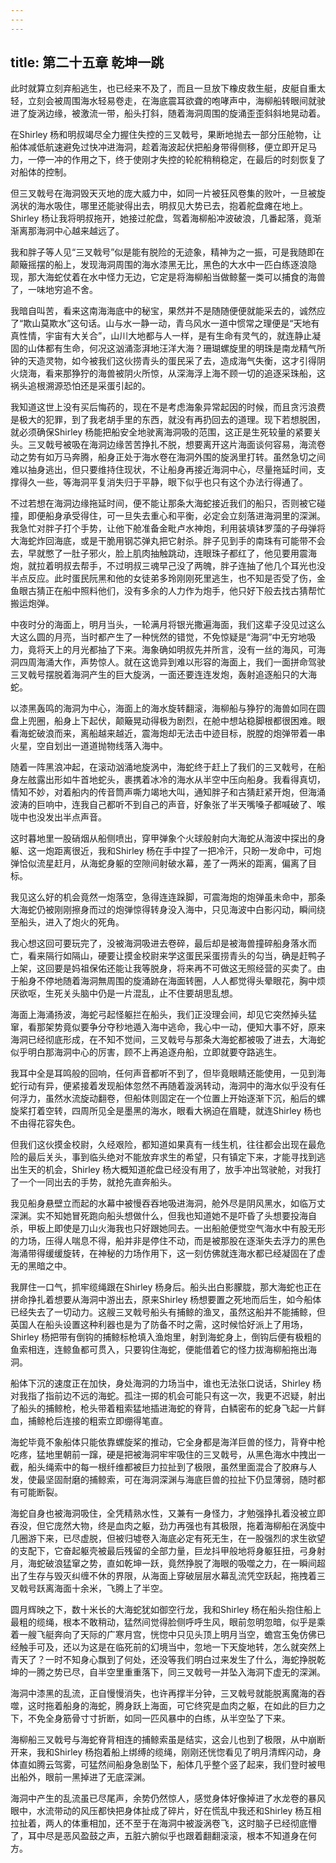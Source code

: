```yaml
---
---
---
```

title: 第二十五章 乾坤一跳
---




此时就算立刻弃船逃生，也已经来不及了，而且一旦放下橡皮救生艇，皮艇自重太轻，立刻会被周围海水轻易卷走，在海底震耳欲聋的咆哮声中，海柳船转眼间就驶进了旋涡边缘，被激流一带，船头打斜，随着海洞周围的旋涌歪歪斜斜地晃动着。

在Shirley 杨和明叔竭尽全力握住失控的三叉戟号，果断地抛去一部分压舱物，让船体减低航速避免过快冲进海洞，趁着海波起伏把船身带得侧移，便立即开足马力，一停一冲的作用之下，终于使刚才失控的轮舵稍稍稳定，在最后的时刻恢复了对船体的控制。

但三叉戟号在海洞毁天灭地的庞大威力中，如同一片被狂风卷集的败叶，一旦被旋涡状的海水吸住，哪里还能驶得出去，明叔见大势已去，抱着舵盘瘫在地上。Shirley 杨让我将明叔拖开，她接过舵盘，驾着海柳船冲波破浪，几番起落，竟渐渐离那海洞中心越来越远了。

我和胖子等人见“三叉戟号”似是能有脱险的无迹象，精神为之一振，可是我随即在颠簸摇摆的船上，发现海洞周围的海水漆黑无比，黑色的大水中一匹白练逐浪隐现，那大海蛇仗着在水中怪力无边，它定是将海柳船当做鲸鳌一类可以捕食的海兽了，一味地穷追不舍。

我暗自叫苦，看来这南海海底中的秘宝，果然并不是随随便便就能采去的，诚然应了“欺山莫欺水”这句话。山与水一静一动，青乌风水一道中惯常之理便是“天地有真性情，宇宙有大关合”，山川大地都与人一样，是有生命有灵气的，就连静止凝固的山体都有生命，何况这汹涌澎湃地汪洋大海？珊瑚螺旋里的明珠是南龙精气所钟的天造灵物，如今被我们这伙捞青头的蛋民采了去，造成海气失衡，这才引得阴火烧海，看来那狰狞的海兽被阴火所惊，从深海浮上海不顾一切的追逐采珠船，这祸头追根溯源恐怕还是采蛋引起的。

我知道这世上没有买后悔药的，现在不是考虑海象异常起因的时候，而且贪污浪费是极大的犯罪，到了我老胡手里的东西，就没有再扔回去的道理。现下若想脱困，就必须确保Shirley 杨能把船安全地驶离海洞吸的范围，这正是生死较量的紧要关头。三叉戟号被吸在海洞边缘苦苦挣扎不脱，想要离开这片海面谈何容易，海流卷动之势有如万马奔腾，船身正处于海水卷在海洞外围的旋涡里打转。虽然急切之间难以抽身逃出，但只要维持住现状，不让船身再接近海洞中心，尽量拖延时间，支撑得久一些，等海洞平复消失归于平静，眼下似乎也只有这个办法行得通了。

不过若想在海洞边缘拖延时间，便不能让那条大海蛇接近我们的船只，否则被它碰撞，即便船身承受得住，可一旦失去重心和平衡，必定会立刻落进海洞里的深渊。我急忙对胖子打个手势，让他下舱准备金毗卢水神炮，利用装填钵罗藻的子母弹将大海蛇炸回海底，或是干脆用钢芯弹丸把它射杀。胖子见到手的南珠有可能带不会去，早就憋了一肚子邪火，脸上肌肉抽触跳动，连眼珠子都红了，他见要用震海炮，就拉着明叔去帮手，不过明叔三魂早己没了两魄，胖子连抽了他几个耳光也没半点反应。此时蛋民阮黑和他的女徒弟多玲刚刚死里逃生，也不知是否受了伤，金鱼眼古猜正在船中照料他们，没有多余的人力作为炮手，他只好下般去找古猜帮忙搬运炮弹。

中夜时分的海面上，明月当头，一轮满月将银光撒遍海面，我们这辈子没见过这么大这么圆的月亮，当时都产生了一种恍然的错觉，不免惊疑是“海洞”中无穷地吸力，竟将天上的月光都抽了下来。海象确如明叔先并所言，没有一丝的海风，可海洞四周海涌大作，声势惊人。就在这诡异到难以形容的海面上，我们一面拼命驾驶三叉戟号摆脱着海洞产生的巨大旋涡，一面还要连连发炮，轰射追逐船只的大海蛇。

以漆黑轰鸣的海洞为中心，海面上的海水旋转翻滚，海柳船与狰狞的海兽如同在圆盘上兜圈，船身上下起伏，颠簸晃动得极为剧烈，在舱中想站稳脚根都很困难。眼看海蛇破浪而来，离船越来越近，震海炮却无法击中迹目标，脱膛的炮弹带着一串火星，空自划出一道道抛物线落入海中。

随着一阵黑浪冲起，在滚动汹涌地旋涡中，海蛇终于赶上了我们的三叉戟号，在船身左舷露出形如牛首地蛇头，裹携着冰冷的海水从半空中压向船身。我看得真切，情知不妙，对着船内的传音筒声嘶力竭地大叫，通知胖子和古猜赶紧开炮，但海涌波涛的巨响中，连我自己都听不到自己的声音，好象张了半天嘴嗓子都喊破了、喉咙中也没发出半点声音。

这时暮地里一股硝烟从船侧喷出，穿甲弹象个火球般射向大海蛇从海波中探出的身躯、这一炮距离很近，我和Shirley 杨在手中捏了一把冷汗，只盼一发命中，可炮弹恰似流星赶月，从海蛇身躯的空隙间射破水幕，差了一两米的距离，偏离了目标。

我见这么好的机会竟然一炮落空，急得连连跺脚，可震海炮的炮弹虽未命中，那条大海蛇仍被刚刚擦身而过的炮弹惊得转身没入海中，只见海波中白影闪动，瞬间绕至船头，进入了炮火的死角。

我心想这回可要玩完了，没被海洞吸进去卷碎，最后却是被海兽撞碎船身落水而亡，看来隔行如隔山，硬要让摸金校尉来学这蛋民采蛋捞青头的勾当，确是赶鸭子上架，这回要是妈祖保佑还能让我等脱身，将来再不可做这无照经营的买卖了。由于船身不停地随着海洞無周围的旋涌跡在海面转圈，人人都觉得头晕眼花，胸中烦厌欲呕，生死关头脑中仍是一片混乱，止不住要胡思乱想。

海面上海涌扬波，海蛇弓起怪躯拦在船头，我们正没理会间，却见它突然掉头猛窜，看那架势竟似要争分夺秒地遁入海中逃命，我心中一动，便知大事不好，原来海洞已经彻底形成，在不知不觉间，三叉戟号与那条大海蛇都被吸了进去，大海蛇似乎明白那海洞中心的厉害，顾不上再追逐舟船，立即就要夺路逃生。

我耳中全是耳鸣般的回响，任何声音都听不到了，但毕竟眼睛还能使用，一见到海蛇行动有异，便紧接着发现船体忽然不再随着漩涡转动，海洞中的海水似乎没有任何浮力，虽然水流旋动翻卷，但船体则固定在一个位置上开始逐渐下沉，船后的螺旋桨打着空转，四周所见全是墨黑的海水，眼看大祸迫在眉睫，就连Shirley 杨也不由得花容失色。

但我们这伙摸金校尉，久经艰险，都知道如果真有一线生机，往往都会出现在最危险的最后关头，事到临头绝对不能放弃求生的希望，只有镇定下来，才能寻找到逃出生天的机会，Shirley 杨大概知道舵盘已经没有用了，放手冲出驾驶舱，对我打了一个一同出去的手势，就抢先直奔船头。

我见船身悬壁立而起的水幕中被慢吞吞地吸进海洞，舱外尽是阴风黑水，如临万丈深渊。实不知她冒死跑向船头想做什么，但我也知道她不是吓昏了头想要投海自杀，甲板上即使是刀山火海我也只好跟她同去。一出船舱便觉空气海水中有股无形的力场，压得人喘息不得，船并非是停住不动，而是被那股在逐渐失去浮力的黑色海涌带得缓缓旋转，在神秘的力场作用下，这一刻仿佛就连海水都已经凝固在了虚无的黑暗之中。

我屏住一口气，抓牢缆绳跟在Shirley 杨身后。船头出白影朦胧，那大海蛇也正在拼命挣扎着想要从海洞中游出去，原来Shirley 杨想要置之死地而后生，如今船体已经失去了一切动力。这艘三叉戟号船头有捕鲸的渔叉，虽然这船并不能捕鲸，但英国人在船头设置这种利器也是为了防备不时之需，这时候恰好派上了用场，Shirley 杨把带有倒钩的捕鲸标枪填入渔炮里，射到海蛇身上，倒钩后便有极粗的鱼索相连，连鲸鱼都可贯入，只要钩住海蛇，便能借着它的怪力拔海柳船拖出海洞。

船体下沉的速度正在加快，身处海洞的力场当中，谁也无法张口说话，Shirley 杨对我指了指前边不远的海蛇。孤注一掷的机会可能只有这一次，我更不迟疑，射出了船头的捕鲸枪，枪头带着粗索猛地插进海蛇的脊背，白鳞密布的蛇身飞起一片鲜血，捕鲸枪后连接的粗索立即绷得笔直。

海蛇毕竟不象船体只能依靠螺旋桨的推动，它全身都是海洋巨兽的怪力，背脊中枪吃疼，猛地里朝前一蹿，硬是把被海洞牢牢吸住的三叉戟号，从黑色海水中拽出一截，船头绳索中的每一根纤维都被巨力拉扯到了极限，虽然里面混合了胶麻与人发，使最坚固耐磨的捕鲸索，可在海洞深渊与海底巨兽的拉扯下仍显薄弱，随时都有可能断裂。

海蛇自身也被海洞吸住，全凭精熟水性，又兼有一身怪力，才勉强挣扎着没被立即吞没，但它庞然大物，终是血肉之躯，劲力再强也有其极限，拖着海柳船在涡旋中几圈游下来，已尽虚脱，但被归墟卷入海底必定有死无生，在一股强烈的求生欲望的支配下，它奋起躯壳被最后残留的全部力量，巨龙抖甲般地将身躯狂扭，弓身射月，海蛇破浪猛窜之势，直如乾坤一跃，竟然挣脱了海眼的吸噬之力，在一瞬间超出了生存与毁灭纠缠不休的界限，从海面上穿破层层水幕乱流凭空跃起，拖拽着三叉戟号跃离海面十余米，飞腾上了半空。

圆月辉映之下，数十米长的大海蛇犹如御空行龙，我和Shirley 杨在船头抱住船上最粗的缆绳，根本不敢稍动，猛然间觉得脸侧呼呼生风，眼前忽明忽暗，似乎是乘着一艘飞艇奔向了天际的广寒月宫，恍惚中只见头顶上明月当空，蟾宫玉兔仿佛已经触手可及，还以为这是在临死前的幻境当中，忽地一下天旋地转，怎么就突然上青天了？一时不知身心飘到了何处，还没等我们明白过来发生了什么，海蛇挣脱乾坤的一腾之势已尽，自半空里重重落下，同三叉戟号一并坠入海洞下虚无的深渊。

海洞中漆黑的乱流，正自慢慢消失，也许再撑半分钟，三叉戟号就能脱离魔海的吞噬，这时拖着船身的海蛇，腾身跃上海面，可它终究是血肉之躯，在如此的巨力之下，不免全身筋骨寸寸折断，如同一匹风暴中的白练，从半空坠了下来。

海柳船三叉戟号与海蛇脊背相连的捕鲸索虽是结实，这会儿也到了极限，从中崩断开来，我和Shirley 杨抱着船上绑缚的缆绳，刚刚还恍惚看见了明月清辉闪动，身体直如腾云驾雾，可猛然间船身急剧坠下，船体几乎整个竖了起来，我们登时被甩出船外，眼前一黑掉进了无底深渊。

海洞中产生的乱流虽已尽尾声，余势仍然惊人，感觉身体好像掉进了水龙卷的暴风眼中，水流带动的风压都快把身体扯成了碎片，好在慌乱中我还和Shirley 杨互相拉扯着，两人的体重相加，还不至于在海洞中被漩涡卷飞，这时脑子已经彻底懵了，耳中尽是恶风盈鼓之声，五脏六腑似乎也跟着翻翻滚滚，根本不知道身在何方。